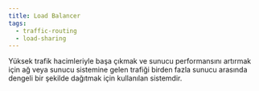 ```yaml
---
title: Load Balancer
tags:
  - traffic-routing
  - load-sharing
---
```


Yüksek trafik hacimleriyle başa çıkmak ve sunucu performansını artırmak için ağ veya sunucu sistemine gelen trafiği birden fazla sunucu arasında dengeli bir şekilde dağıtmak için kullanılan sistemdir.

